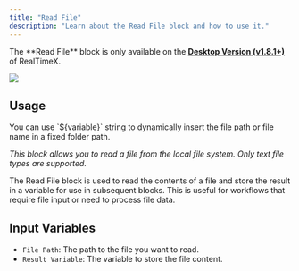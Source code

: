 ```yaml
---
title: "Read File"
description: "Learn about the Read File block and how to use it."
---
```




<Callout type="warning" emoji="⚠️">
  The **Read File** block is only available on the <a href="/installation-desktop/overview" target="_blank"><b>Desktop Version (v1.8.1+)</b></a> of RealTimeX.<br />
</Callout>

<Image
  src="/images/agent-flows/read-file.png"
  height={1080}
  width={1920}
  quality={100}
/>

## Usage

<Callout type="info" emoji="💡">
 You can use `${variable}` string to dynamically insert the file path or file name in a fixed folder path.
</Callout>

_This block allows you to read a file from the local file system. Only text file types are supported._

The Read File block is used to read the contents of a file and store the result in a variable for use in subsequent blocks. This is useful for workflows that require file input or need to process file data.

## Input Variables

- `File Path`: The path to the file you want to read.
- `Result Variable`: The variable to store the file content.